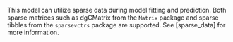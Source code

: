 This model can utilize sparse data during model fitting and prediction. Both sparse matrices such as dgCMatrix from the `Matrix` package and sparse tibbles from the `sparsevctrs` package are supported. See [sparse_data] for more information.